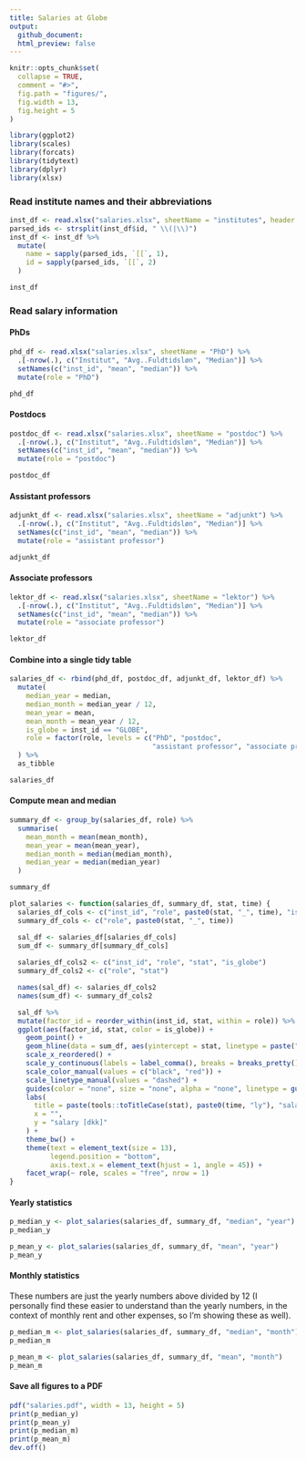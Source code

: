 ```yaml
---
title: Salaries at Globe
output:
  github_document:
  html_preview: false
---
```


```r
knitr::opts_chunk$set(
  collapse = TRUE,
  comment = "#>",
  fig.path = "figures/",
  fig.width = 13,
  fig.height = 5
)
```

```r
library(ggplot2)
library(scales)
library(forcats)
library(tidytext)
library(dplyr)
library(xlsx)
```

### Read institute names and their abbreviations

```r
inst_df <- read.xlsx("salaries.xlsx", sheetName = "institutes", header = FALSE) %>% setNames("id")
parsed_ids <- strsplit(inst_df$id, " \\(|\\)")
inst_df <- inst_df %>%
  mutate(
    name = sapply(parsed_ids, `[[`, 1),
    id = sapply(parsed_ids, `[[`, 2)
  )

inst_df
```

### Read salary information

#### PhDs

```r
phd_df <- read.xlsx("salaries.xlsx", sheetName = "PhD") %>%
  .[-nrow(.), c("Institut", "Avg..Fuldtidsløn", "Median")] %>%
  setNames(c("inst_id", "mean", "median")) %>%
  mutate(role = "PhD")

phd_df
```

#### Postdocs

```r
postdoc_df <- read.xlsx("salaries.xlsx", sheetName = "postdoc") %>%
  .[-nrow(.), c("Institut", "Avg..Fuldtidsløn", "Median")] %>%
  setNames(c("inst_id", "mean", "median")) %>%
  mutate(role = "postdoc")

postdoc_df
```

#### Assistant professors

```r
adjunkt_df <- read.xlsx("salaries.xlsx", sheetName = "adjunkt") %>%
  .[-nrow(.), c("Institut", "Avg..Fuldtidsløn", "Median")] %>%
  setNames(c("inst_id", "mean", "median")) %>%
  mutate(role = "assistant professor")

adjunkt_df
```

#### Associate professors

```r
lektor_df <- read.xlsx("salaries.xlsx", sheetName = "lektor") %>%
  .[-nrow(.), c("Institut", "Avg..Fuldtidsløn", "Median")] %>%
  setNames(c("inst_id", "mean", "median")) %>%
  mutate(role = "associate professor")

lektor_df
```

#### Combine into a single tidy table

```r
salaries_df <- rbind(phd_df, postdoc_df, adjunkt_df, lektor_df) %>%
  mutate(
    median_year = median,
    median_month = median_year / 12,
    mean_year = mean,
    mean_month = mean_year / 12,
    is_globe = inst_id == "GLOBE",
    role = factor(role, levels = c("PhD", "postdoc",
                                   "assistant professor", "associate professor"))
  ) %>%
  as_tibble

salaries_df
```

#### Compute mean and median

```r
summary_df <- group_by(salaries_df, role) %>%
  summarise(
    mean_month = mean(mean_month),
    mean_year = mean(mean_year),
    median_month = median(median_month),
    median_year = median(median_year)
  )

summary_df
```

```r
plot_salaries <- function(salaries_df, summary_df, stat, time) {
  salaries_df_cols <- c("inst_id", "role", paste0(stat, "_", time), "is_globe")
  summary_df_cols <- c("role", paste0(stat, "_", time))

  sal_df <- salaries_df[salaries_df_cols]
  sum_df <- summary_df[summary_df_cols]
  
  salaries_df_cols2 <- c("inst_id", "role", "stat", "is_globe")
  summary_df_cols2 <- c("role", "stat")

  names(sal_df) <- salaries_df_cols2
  names(sum_df) <- summary_df_cols2

  sal_df %>%
  mutate(factor_id = reorder_within(inst_id, stat, within = role)) %>%
  ggplot(aes(factor_id, stat, color = is_globe)) +
    geom_point() +
    geom_hline(data = sum_df, aes(yintercept = stat, linetype = paste("SUND", !!stat), alpha = 0.8)) +
    scale_x_reordered() +
    scale_y_continuous(labels = label_comma(), breaks = breaks_pretty()) +
    scale_color_manual(values = c("black", "red")) +
    scale_linetype_manual(values = "dashed") +
    guides(color = "none", size = "none", alpha = "none", linetype = guide_legend("")) +
    labs(
      title = paste(tools::toTitleCase(stat), paste0(time, "ly"), "salaries across institutes at SUND"),
      x = "",
      y = "salary [dkk]"
    ) +
    theme_bw() +
    theme(text = element_text(size = 13),
          legend.position = "bottom",
          axis.text.x = element_text(hjust = 1, angle = 45)) +
    facet_wrap(~ role, scales = "free", nrow = 1)
}
```

#### Yearly statistics

```r
p_median_y <- plot_salaries(salaries_df, summary_df, "median", "year")
p_median_y

p_mean_y <- plot_salaries(salaries_df, summary_df, "mean", "year")
p_mean_y
```

#### Monthly statistics

These numbers are just the yearly numbers above divided by 12 (I personally find these
easier to understand than the yearly numbers, in the context of monthly rent and other
expenses, so I'm showing these as well).

```r
p_median_m <- plot_salaries(salaries_df, summary_df, "median", "month")
p_median_m

p_mean_m <- plot_salaries(salaries_df, summary_df, "mean", "month")
p_mean_m
```

#### Save all figures to a PDF

```r
pdf("salaries.pdf", width = 13, height = 5)
print(p_median_y)
print(p_mean_y)
print(p_median_m)
print(p_mean_m)
dev.off()
```

